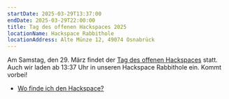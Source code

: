 ```yaml
---
startDate: 2025-03-29T13:37:00
endDate: 2025-03-29T22:00:00
title: Tag des offenen Hackspaces 2025
locationName: Hackspace Rabbithole
locationAddress: Alte Münze 12, 49074 Osnabrück
---
```


Am Samstag, den 29. März findet der [Tag des offenen Hackspaces](https://events.ccc.de/2025/02/28/tag-des-offenen-hackspace-2025/) statt.
Auch wir laden ab 13:37 Uhr in unseren Hackspace Rabbithole ein. Kommt vorbei!

- [Wo finde ich den Hackspace?](/de/hackspace/#anfahrt)

